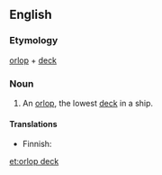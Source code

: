 ==English==

===Etymology===
[[orlop]] + [[deck]]

===Noun===
{{en-noun|head=[[orlop]] [[deck]]}}

# {{lb|en|nautical}} An [[orlop]], the lowest [[deck]] in a ship.

====Translations====
{{trans-top|lowest deck}}
* Finnish: {{t|fi|köysikansi}}
{{trans-mid}}
{{trans-bottom}}

[[et:orlop deck]]